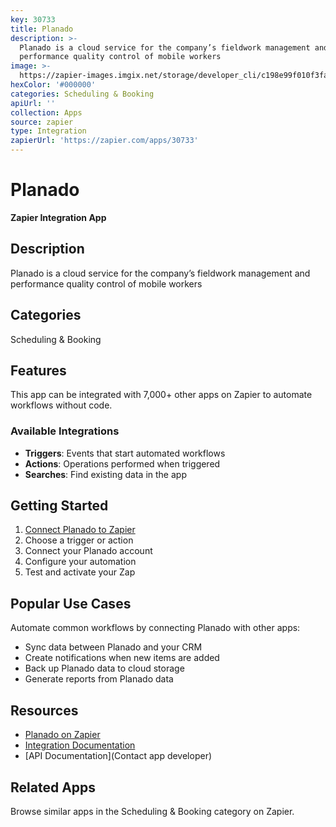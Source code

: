 ```yaml
---
key: 30733
title: Planado
description: >-
  Planado is a cloud service for the company’s fieldwork management and
  performance quality control of mobile workers
image: >-
  https://zapier-images.imgix.net/storage/developer_cli/c198e99f010f3fa7086032a0653baf46_2.png?auto=format%2Ccompress&ixlib=python-3.0.0&q=50
hexColor: '#000000'
categories: Scheduling & Booking
apiUrl: ''
collection: Apps
source: zapier
type: Integration
zapierUrl: 'https://zapier.com/apps/30733'
---
```

# Planado

**Zapier Integration App**

## Description

Planado is a cloud service for the company’s fieldwork management and performance quality control of mobile workers

## Categories

Scheduling & Booking

## Features

This app can be integrated with 7,000+ other apps on Zapier to automate workflows without code.

### Available Integrations

- **Triggers**: Events that start automated workflows
- **Actions**: Operations performed when triggered
- **Searches**: Find existing data in the app

## Getting Started

1. [Connect Planado to Zapier](https://zapier.com/apps/30733)
2. Choose a trigger or action
3. Connect your Planado account
4. Configure your automation
5. Test and activate your Zap

## Popular Use Cases

Automate common workflows by connecting Planado with other apps:

- Sync data between Planado and your CRM
- Create notifications when new items are added
- Back up Planado data to cloud storage
- Generate reports from Planado data

## Resources

- [Planado on Zapier](https://zapier.com/apps/30733)
- [Integration Documentation](https://zapier.com/apps/30733/integrations)
- [API Documentation](Contact app developer)

## Related Apps

Browse similar apps in the Scheduling & Booking category on Zapier.
